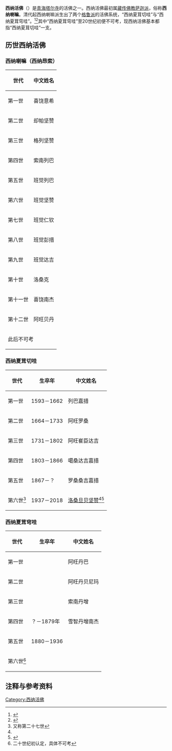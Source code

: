 {{refimprove|time=2017-08-04T11:16:50+00:00}}
'''西纳活佛'''（{{bo|z=ཟི་ན|w=zi na}}）是[[青海|青海]][[塔尔寺|塔尔寺]]的活佛之一。西纳活佛最初属[[藏传佛教|藏传佛教]][[萨迦派|萨迦派]]，俗称'''西纳喇嘛'''。清代起西纳喇嘛派生出了两个[[格鲁派|格鲁派]]的活佛系统，“西纳夏茸切哇”与“西纳夏茸穹哇”。<ref name="teswh">{{cite book|title=《塔尔寺文化：宗喀巴诞生圣地》|author=杨贵明|publisher=甘肃民族出版社}}</ref><ref>{{cite journal|title=西纳家族、西纳喇嘛和塔尔寺西纳活佛|author=陈庆英、蒲文成|journal=《青海社会科学》|volume=1985年第1期|issn=1001-2338.0.1985-01-016}}</ref>其中“西纳夏茸穹哇”至20世纪初便不可考，现西纳活佛基本都指“西纳夏茸切哇”一支。

== 历世西纳活佛 ==
=== 西纳喇嘛（西纳昂索） ===
{| class="wikitable" 
|- 
! 世代
! 中文姓名
|-
| 第一世
| 喜饶意希
|-
| 第二世
| 却帕坚赞
|-
| 第三世
| 格列坚赞
|-
| 第四世
| 索南列巴
|-
| 第五世
| 班觉列巴
|-
| 第六世
| 班觉坚赞
|-
| 第七世
| 班觉仁钦
|-
| 第八世
| 班觉彭措
|-
| 第九世
| 班觉达吉
|-
| 第十世
| 洛桑克
|-
| 第十一世
| 喜饶南杰
|-
| 第十二世
| 阿旺贝丹
|-
| colspan=2 | 此后不可考
|}

=== 西纳夏茸切哇 ===
{| class="wikitable" 
|- 
! 世代
! 生卒年
! 中文姓名
|-
| 第一世
| 1593－1662
| 列巴嘉措
|-
| 第二世
| 1664－1733
| 阿旺罗桑
|-
| 第三世
| 1731－1802
| 阿旺崔臣达吉
|-
| 第四世
| 1803－1866
| 噶桑达吉嘉措
|-
| 第五世
| 1867－？
| 罗桑桑吉嘉措
|-
| 第六世<ref>又称第二十七世</ref>
| 1937－2018
| [[西纳·洛桑旦贝坚赞|洛桑旦贝坚赞]]<ref name="teswh" /><ref>{{cite web|url=http://info.tibet.cn/newzt/2005zgxzwhz/text/t20050728_44977.htm|title=西纳活佛：前世两度封国师|publisher=中国西藏信息中心|deadurl=yes|archiveurl=https://web.archive.org/web/20101123192241/http://info.tibet.cn/newzt/2005zgxzwhz/text/t20050728_44977.htm|archivedate=2010-11-23|access-date=2010-11-16}}</ref>
|}

=== 西纳夏茸穹哇 ===
{| class="wikitable" 
|- 
! 世代
! 生卒年
! 中文姓名
|-
| 第一世
| 
| 阿旺丹巴
|-
| 第二世
|
| 阿旺丹贝尼玛
|-
| 第三世
|
| 索南丹增
|-
| 第四世
| ？－1879年
| 雪智丹增南杰
|-
| 第五世
| 1880－1936
|
|-
| 第六世<ref>二十世纪初认定，具体不可考</ref>
|
|
|}

== 注释与参考资料 ==
{{reflist}}

{{藏传佛教活佛}}
{{佛教小作品}}

[[Category:西纳活佛|Category:西纳活佛]]